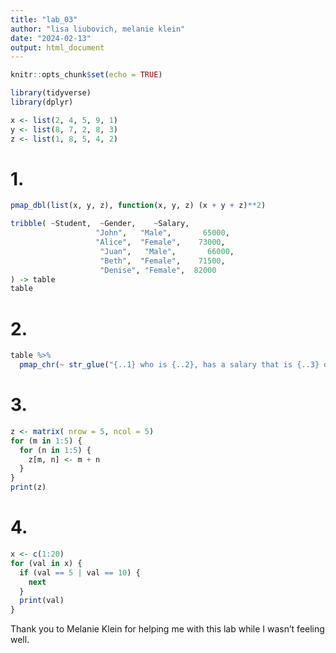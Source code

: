 ```yaml
---
title: "lab_03"
author: "lisa liubovich, melanie klein"
date: "2024-02-13"
output: html_document
---
```


```r
knitr::opts_chunk$set(echo = TRUE)
```

```r
library(tidyverse) 
library(dplyr)
```

```r
x <- list(2, 4, 5, 9, 1)
y <- list(8, 7, 2, 8, 3)
z <- list(1, 8, 5, 4, 2)
```

# 1.

```r
pmap_dbl(list(x, y, z), function(x, y, z) (x + y + z)**2)
```

```r
tribble( ~Student,  ~Gender,    ~Salary,
                   "John",   "Male",       65000,
                   "Alice",  "Female",    73000,
                    "Juan",   "Male",       66000,
                    "Beth",  "Female",    71500,
                    "Denise", "Female",  82000
) -> table
table
```

# 2.

```r
table %>%
  pmap_chr(~ str_glue("{..1} who is {..2}, has a salary that is {..3} dollars per year."))
```

# 3.

```r
z <- matrix( nrow = 5, ncol = 5)
for (m in 1:5) {
  for (n in 1:5) {
    z[m, n] <- m + n
  }
}
print(z)
```

# 4.

```r
x <- c(1:20)
for (val in x) {
  if (val == 5 | val == 10) {
    next
  }
  print(val)
}
```

Thank you to Melanie Klein for helping me with this lab while I wasn't feeling well.
